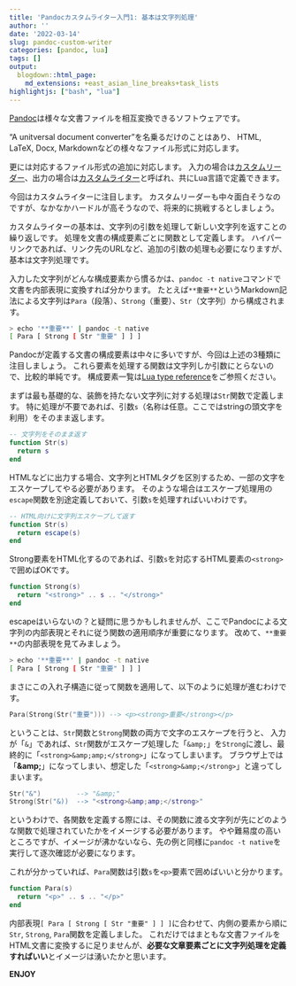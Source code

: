 ```yaml
---
title: 'Pandocカスタムライター入門1: 基本は文字列処理'
author: ''
date: '2022-03-14'
slug: pandoc-custom-writer
categories: [pandoc, lua]
tags: []
output:
  blogdown::html_page:
    md_extensions: +east_asian_line_breaks+task_lists
highlightjs: ["bash", "lua"]
---
```


[Pandoc](https://pandoc.org)は様々な文書ファイルを相互変換できるソフトウェアです。

"A unitversal document converter"を名乗るだけのことはあり、
HTML, LaTeX, Docx, Markdownなどの様々なファイル形式に対応します。

更には対応するファイル形式の追加に対応します。
入力の場合は[カスタムリーダー](https://pandoc.org/custom-readers.html)、出力の場合は[カスタムライター](https://pandoc.org/custom-writers.html)と呼ばれ、共にLua言語で定義できます。

今回はカスタムライターに注目します。
カスタムリーダーも中々面白そうなのですが、なかなかハードルが高そうなので、将来的に挑戦するとしましょう。

カスタムライターの基本は、文字列の引数を処理して新しい文字列を返すことの繰り返しです。
処理を文書の構成要素ごとに関数として定義します。
ハイパーリンクであれば、リンク先のURLなど、追加の引数の処理も必要になりますが、基本は文字列処理です。

入力した文字列がどんな構成要素から慣るかは、`pandoc -t native`コマンドで文書を内部表現に変換すれば分かります。
たとえば`**重要**`というMarkdown記法による文字列は`Para`（段落）、`Strong`（重要）、`Str`（文字列）から構成されます。

``` bash
> echo '**重要**' | pandoc -t native
[ Para [ Strong [ Str "重要" ] ] ]
```

Pandocが定義する文書の構成要素は中々に多いですが、今回は上述の3種類に注目しましょう。
これら要素を処理する関数は文字列しか引数にとらないので、比較的単純です。
構成要素一覧は[Lua type reference](https://pandoc.org/lua-filters.html#lua-type-reference)をご参照ください。

まずは最も基礎的な、装飾を持たない文字列に対する処理は`Str`関数で定義します。
特に処理が不要であれば、引数`s`（名称は任意。ここではstringの頭文字を利用）をそのまま返します。

``` lua
-- 文字列をそのまま返す
function Str(s)
  return s
end
```

HTMLなどに出力する場合、文字列とHTMLタグを区別するため、一部の文字をエスケープしてやる必要があります。
そのような場合はエスケープ処理用の`escape`関数を別途定義しておいて、引数`s`を処理すればいいわけです。

``` lua
-- HTML向けに文字列エスケープして返す
function Str(s)
  return escape(s)
end
```

Strong要素をHTML化するのであれば、引数`s`を対応するHTML要素の`<strong>`で囲めばOKです。

``` lua
function Strong(s)
  return "<strong>" .. s .. "</strong>"
end
```

escapeはいらないの？と疑問に思うかもしれませんが、ここでPandocによる文字列の内部表現とそれに従う関数の適用順序が重要になります。
改めて、`**重要**`の内部表現を見てみましょう。

``` bash
> echo '**重要**' | pandoc -t native
[ Para [ Strong [ Str "重要" ] ] ]
```

まさにこの入れ子構造に従って関数を適用して、以下のように処理が進むわけです。

``` lua
Para(Strong(Str("重要"))) --> <p><strong>重要</strong></p>
```

ということは、`Str`関数と`Strong`関数の両方で文字のエスケープを行うと、
入力が「`&`」であれば、`Str`関数がエスケープ処理した「`&amp;`」を`Strong`に渡し、最終的に「`<strong>&amp;amp;</strong>`」になってしまいます。
ブラウザ上では「`<strong>&amp;amp;</strong>`{=html}」になってしまい、想定した「`<strong>&amp;</strong>`」と違ってしまいます。

``` lua
Str("&")         --> "&amp;"
Strong(Str("&))  --> "<strong>&amp;amp;</strong>"
```

というわけで、各関数を定義する際には、その関数に渡る文字列が先にどのような関数で処理されていたかをイメージする必要があります。
やや難易度の高いところですが、イメージが沸かないなら、先の例と同様に`pandoc -t native`を実行して逐次確認が必要になります。

これが分かっていれば、`Para`関数は引数`s`を`<p>`要素で囲めばいいと分かります。

``` lua
function Para(s)
  return "<p>" .. s .. "</p>"
end
```

内部表現`[ Para [ Strong [ Str "重要" ] ] ]`に合わせて、内側の要素から順に`Str`, `Strong`, `Para`関数を定義しました。
これだけではまともな文書ファイルをHTML文書に変換するに足りませんが、**必要な文章要素ごとに文字列処理を定義すればいい**とイメージは湧いたかと思います。

**ENJOY**

